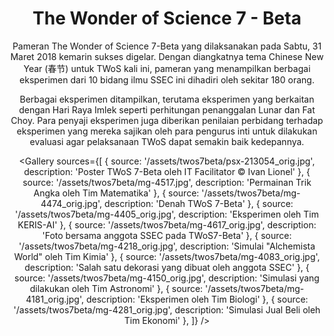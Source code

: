 
<Header />

<div className="container">

# The Wonder of Science 7 - Beta

Pameran The Wonder of Science 7-Beta yang dilaksanakan pada Sabtu, 31 Maret 2018 kemarin sukses digelar. Dengan diangkatnya tema Chinese New Year (春节) untuk TWoS kali ini, pameran yang menampilkan berbagai eksperimen dari 10 bidang ilmu SSEC ini dihadiri oleh sekitar 180 orang.

Berbagai eksperimen ditampilkan, terutama eksperimen yang berkaitan dengan Hari Raya Imlek seperti perhitungan penanggalan Lunar dan Fat Choy. Para penyaji eksperimen juga diberikan penilaian perbidang terhadap eksperimen yang mereka sajikan oleh para pengurus inti untuk dilakukan evaluasi agar pelaksanaan TWoS dapat semakin baik kedepannya.

<Gallery
    sources={[
        { source: '/assets/twos7beta/psx-213054_orig.jpg', description: 'Poster TWoS 7-Beta oleh IT Facilitator © Ivan Lionel' },
        { source: '/assets/twos7beta/mg-4517.jpg', description: 'Permainan Trik Angka oleh Tim Matematika' },
        { source: '/assets/twos7beta/mg-4474_orig.jpg', description: 'Denah TWoS 7-Beta' },
        { source: '/assets/twos7beta/mg-4405_orig.jpg', description: 'Eksperimen oleh Tim KERIS-AI' },
        { source: '/assets/twos7beta/mg-4617_orig.jpg', description: 'Foto bersama anggota SSEC pada TWoS7-Beta' },
        { source: '/assets/twos7beta/mg-4218_orig.jpg', description: 'Simulai "Alchemista World" oleh Tim Kimia' },
        { source: '/assets/twos7beta/mg-4083_orig.jpg', description: 'Salah satu dekorasi yang dibuat oleh anggota SSEC' },
        { source: '/assets/twos7beta/mg-4150_orig.jpg', description: 'Simulasi yang dilakukan oleh Tim Astronomi' },
        { source: '/assets/twos7beta/mg-4181_orig.jpg', description: 'Eksperimen oleh Tim Biologi' },
        { source: '/assets/twos7beta/mg-4281_orig.jpg', description: 'Simulasi Jual Beli oleh Tim Ekonomi' },
    ]}
/>

</div>

<Sidebar />
